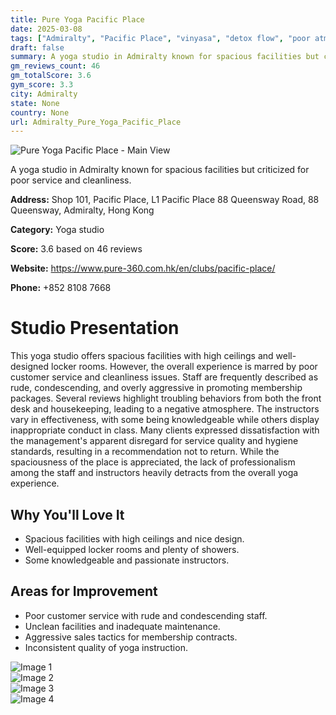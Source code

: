 ```yaml
---
title: Pure Yoga Pacific Place
date: 2025-03-08
tags: ["Admiralty", "Pacific Place", "vinyasa", "detox flow", "poor atmosphere", "spaciousness", "Admiralty"]  
draft: false
summary: A yoga studio in Admiralty known for spacious facilities but criticized for poor service and cleanliness.
gm_reviews_count: 46
gm_totalScore: 3.6
gym_score: 3.3
city: Admiralty
state: None
country: None
url: Admiralty_Pure_Yoga_Pacific_Place
---
```


<div className="aspect-[16/9] relative my-8">
  <img 
    src="https://lh5.googleusercontent.com/p/AF1QipP014piE2wKPV6Ecs4ZhZxQlC_eM5xF0xQ5UVII=w1920-h1080-k-no"
    alt="Pure Yoga Pacific Place - Main View"
    className="object-cover absolute inset-0 w-full h-full rounded-lg"
  />
</div>

A yoga studio in Admiralty known for spacious facilities but criticized for poor service and cleanliness.

**Address:** Shop 101, Pacific Place, L1 Pacific Place 88 Queensway Road, 88 Queensway, Admiralty, Hong Kong

**Category:** Yoga studio

**Score:** 3.6 based on 46 reviews

**Website:** https://www.pure-360.com.hk/en/clubs/pacific-place/

**Phone:** +852 8108 7668

# Studio Presentation

This yoga studio offers spacious facilities with high ceilings and well-designed locker rooms. However, the overall experience is marred by poor customer service and cleanliness issues. Staff are frequently described as rude, condescending, and overly aggressive in promoting membership packages. Several reviews highlight troubling behaviors from both the front desk and housekeeping, leading to a negative atmosphere. The instructors vary in effectiveness, with some being knowledgeable while others display inappropriate conduct in class. Many clients expressed dissatisfaction with the management's apparent disregard for service quality and hygiene standards, resulting in a recommendation not to return. While the spaciousness of the place is appreciated, the lack of professionalism among the staff and instructors heavily detracts from the overall yoga experience.

## Why You'll Love It

- Spacious facilities with high ceilings and nice design.
- Well-equipped locker rooms and plenty of showers.
- Some knowledgeable and passionate instructors.

## Areas for Improvement

- Poor customer service with rude and condescending staff.
- Unclean facilities and inadequate maintenance.
- Aggressive sales tactics for membership contracts.
- Inconsistent quality of yoga instruction.

<div className="grid grid-cols-1 xl:grid-cols-2 gap-4 my-8">
<div className="aspect-[4/3] relative"><img src="https://lh5.googleusercontent.com/p/AF1QipOeZnggcY2nQq29B0dBrvCsrBYKwtVtUzWzgzmw=w1920-h1080-k-no" alt="Image 1" className="object-cover absolute inset-0 w-full h-full rounded-lg" /></div>
<div className="aspect-[4/3] relative"><img src="https://lh5.googleusercontent.com/p/AF1QipNZfsZcGQ7kqCQZugW_3nEQeFKQVkjzGBDEEnAM=w1920-h1080-k-no" alt="Image 2" className="object-cover absolute inset-0 w-full h-full rounded-lg" /></div>
<div className="aspect-[4/3] relative"><img src="https://lh3.googleusercontent.com/p/AF1QipOzm1H3CEgSHVibDb-fHzuKFuUSKrrOJRGrTpuH=w1920-h1080-k-no-pi-0.03921888-ya171.53036-ro0.036697023-fo100" alt="Image 3" className="object-cover absolute inset-0 w-full h-full rounded-lg" /></div>
<div className="aspect-[4/3] relative"><img src="https://lh5.googleusercontent.com/p/AF1QipOAs1i22TLtihp7n40TwF8SJp0ew8S6-69O0uMK=w1920-h1080-k-no" alt="Image 4" className="object-cover absolute inset-0 w-full h-full rounded-lg" /></div>
</div>